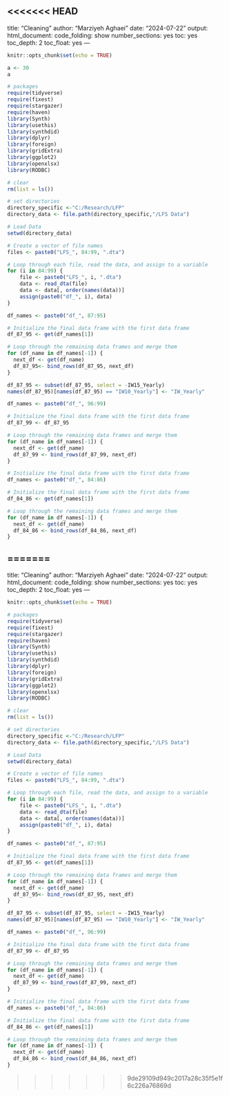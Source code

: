 <<<<<<< HEAD
---
title: "Cleaning"
author: "Marziyeh Aghaei"
date: "2024-07-22"
output:
  html_document: 
    code_folding: show
    number_sections: yes
    toc: yes
    toc_depth: 2
    toc_float: yes
---
```{r setup, include = FALSE}
knitr::opts_chunk$set(echo = TRUE)
```

```{r}
a <- 30
a
```
```{r,message = FALSE}
# packages
require(tidyverse)
require(fixest)
require(stargazer)
require(haven)
library(Synth)
library(usethis)
library(synthdid)
library(dplyr)
library(foreign)
library(gridExtra)
library(ggplot2)
library(openxlsx)
library(RODBC)

# clear
rm(list = ls())

# set directories
directory_specific <-"C:/Research/LFP"
directory_data <- file.path(directory_specific,"/LFS Data")

```
```{r}
# Load Data
setwd(directory_data)

# Create a vector of file names
files <- paste0("LFS_", 84:99, ".dta")

# Loop through each file, read the data, and assign to a variable
for (i in 84:99) {
    file <- paste0("LFS_", i, ".dta")
    data <- read_dta(file)
    data <- data[, order(names(data))]
    assign(paste0("df_", i), data)
}

```
```{r}
df_names <- paste0("df_", 87:95)

# Initialize the final data frame with the first data frame
df_87_95 <- get(df_names[1])

# Loop through the remaining data frames and merge them
for (df_name in df_names[-1]) {
  next_df <- get(df_name)
  df_87_95<- bind_rows(df_87_95, next_df)
}

df_87_95 <- subset(df_87_95, select = -IW15_Yearly)
names(df_87_95)[names(df_87_95) == "IW10_Yearly"] <- "IW_Yearly"

df_names <- paste0("df_", 96:99)

# Initialize the final data frame with the first data frame
df_87_99 <- df_87_95

# Loop through the remaining data frames and merge them
for (df_name in df_names[-1]) {
  next_df <- get(df_name)
  df_87_99 <- bind_rows(df_87_99, next_df)
}

```
```{r}
# Initialize the final data frame with the first data frame
df_names <- paste0("df_", 84:86)

# Initialize the final data frame with the first data frame
df_84_86 <- get(df_names[1])

# Loop through the remaining data frames and merge them
for (df_name in df_names[-1]) {
  next_df <- get(df_name)
  df_84_86 <- bind_rows(df_84_86, next_df)
}
```




=======
---
title: "Cleaning"
author: "Marziyeh Aghaei"
date: "2024-07-22"
output:
  html_document: 
    code_folding: show
    number_sections: yes
    toc: yes
    toc_depth: 2
    toc_float: yes
---
```{r setup, include = FALSE}
knitr::opts_chunk$set(echo = TRUE)
```


```{r,message = FALSE}
# packages
require(tidyverse)
require(fixest)
require(stargazer)
require(haven)
library(Synth)
library(usethis)
library(synthdid)
library(dplyr)
library(foreign)
library(gridExtra)
library(ggplot2)
library(openxlsx)
library(RODBC)

# clear
rm(list = ls())

# set directories
directory_specific <-"C:/Research/LFP"
directory_data <- file.path(directory_specific,"/LFS Data")

```
```{r}
# Load Data
setwd(directory_data)

# Create a vector of file names
files <- paste0("LFS_", 84:99, ".dta")

# Loop through each file, read the data, and assign to a variable
for (i in 84:99) {
    file <- paste0("LFS_", i, ".dta")
    data <- read_dta(file)
    data <- data[, order(names(data))]
    assign(paste0("df_", i), data)
}

```
```{r}
df_names <- paste0("df_", 87:95)

# Initialize the final data frame with the first data frame
df_87_95 <- get(df_names[1])

# Loop through the remaining data frames and merge them
for (df_name in df_names[-1]) {
  next_df <- get(df_name)
  df_87_95<- bind_rows(df_87_95, next_df)
}

df_87_95 <- subset(df_87_95, select = -IW15_Yearly)
names(df_87_95)[names(df_87_95) == "IW10_Yearly"] <- "IW_Yearly"

df_names <- paste0("df_", 96:99)

# Initialize the final data frame with the first data frame
df_87_99 <- df_87_95

# Loop through the remaining data frames and merge them
for (df_name in df_names[-1]) {
  next_df <- get(df_name)
  df_87_99 <- bind_rows(df_87_99, next_df)
}

```
```{r}
# Initialize the final data frame with the first data frame
df_names <- paste0("df_", 84:86)

# Initialize the final data frame with the first data frame
df_84_86 <- get(df_names[1])

# Loop through the remaining data frames and merge them
for (df_name in df_names[-1]) {
  next_df <- get(df_name)
  df_84_86 <- bind_rows(df_84_86, next_df)
}
```




>>>>>>> 9de29109d949c2017a28c35f5e1f6c226a76869d
